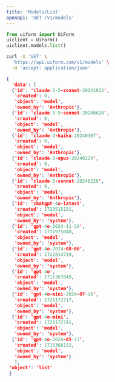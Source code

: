 ```yaml
---
title: 'Models/List'
openapi: 'GET /v1/models'
---
```


<RequestExample>


```python python
from uiform import UiForm
uiclient = UiForm()
uiclient.models.list()
```


```bash curl
curl -X 'GET' \
  'https://api.uiform.com/v1/models' \
  -H 'accept: application/json'
```

</RequestExample>


<ResponseExample>

```json 200
{
  'data': [
  {'id': 'claude-3-5-sonnet-20241022',
   'created': 0,
   'object': 'model',
   'owned_by': 'Anthropic'},
  {'id': 'claude-3-5-sonnet-20240620',
   'created': 0,
   'object': 'model',
   'owned_by': 'Anthropic'},
  {'id': 'claude-3-haiku-20240307',
   'created': 0,
   'object': 'model',
   'owned_by': 'Anthropic'},
  {'id': 'claude-3-opus-20240229',
   'created': 0,
   'object': 'model',
   'owned_by': 'Anthropic'},
  {'id': 'claude-3-sonnet-20240229',
   'created': 0,
   'object': 'model',
   'owned_by': 'Anthropic'},
  {'id': 'chatgpt-4o-latest',
   'created': 1723515131,
   'object': 'model',
   'owned_by': 'system'},
  {'id': 'gpt-4o-2024-11-20',
   'created': 1731975040,
   'object': 'model',
   'owned_by': 'system'},
  {'id': 'gpt-4o-2024-08-06',
   'created': 1722814719,
   'object': 'model',
   'owned_by': 'system'},
  {'id': 'gpt-4o',
   'created': 1715367049,
   'object': 'model',
   'owned_by': 'system'},
  {'id': 'gpt-4o-mini-2024-07-18',
   'created': 1721172717,
   'object': 'model',
   'owned_by': 'system'},
  {'id': 'gpt-4o-mini',
   'created': 1721172741,
   'object': 'model',
   'owned_by': 'system'},
  {'id': 'gpt-4o-2024-05-13',
   'created': 1715368132,
   'object': 'model',
   'owned_by': 'system'}
   ],
 'object': 'list'
 }

```


</ResponseExample>

